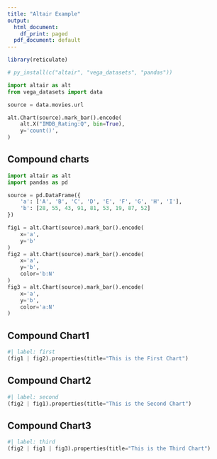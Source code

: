 ```yaml
---
title: "Altair Example"
output:
  html_document:
    df_print: paged
  pdf_document: default
---
```


```r
library(reticulate)

# py_install(c("altair", "vega_datasets", "pandas"))
```

```python
import altair as alt
from vega_datasets import data

source = data.movies.url

alt.Chart(source).mark_bar().encode(
    alt.X("IMDB_Rating:Q", bin=True),
    y='count()',
)
```

## Compound charts

```python
import altair as alt
import pandas as pd

source = pd.DataFrame({
    'a': ['A', 'B', 'C', 'D', 'E', 'F', 'G', 'H', 'I'],
    'b': [28, 55, 43, 91, 81, 53, 19, 87, 52]
})

fig1 = alt.Chart(source).mark_bar().encode(
    x='a',
    y='b'
)
fig2 = alt.Chart(source).mark_bar().encode(
    x='a',
    y='b',
    color='b:N'
)
fig3 = alt.Chart(source).mark_bar().encode(
    x='a',
    y='b',
    color='a:N'
)
```

## Compound Chart1 
```python
#| label: first
(fig1 | fig2).properties(title="This is the First Chart")
```

## Compound Chart2 
```python
#| label: second
(fig2 | fig1).properties(title="This is the Second Chart")
```

## Compound Chart3 
```python
#| label: third
(fig2 | fig1 | fig3).properties(title="This is the Third Chart")
```
